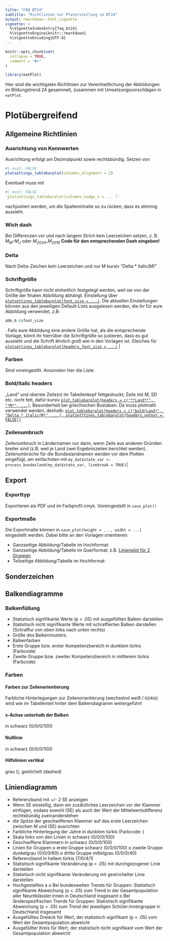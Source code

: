 ```yaml
---
title: "FAQ BT24"
subtitle: "Richtlinien zur Ploterstellung im BT24"
output: rmarkdown::html_vignette
vignette: >
  %\VignetteIndexEntry{faq_bt24}
  %\VignetteEngine{knitr::rmarkdown}
  %\VignetteEncoding{UTF-8}
---
```


```r
knitr::opts_chunk$set(
  collapse = TRUE,
  comment = "#>"
)
```

```r
library(eatPlot)
```

Hier sind die wichtigsten Richtlinien zur Vereinheitlichung der Abbildungen im Bildungstrend 24 gesammelt, zusammen mit Umsetzungsvorschlägen in `eatPlot`. 


# Plotübergreifend
## Allgemeine Richtlinien

### Ausrichtung von Kennwerten 
Ausrichtung erfolgt am Dezimalpunkt sowie rechtsbündig. 
Setzen von 

```r
#| eval: FALSE
plotsettings_tablebarplot(columns_alignment = 2)
```

Eventuell muss mit 

```r
#| eval: FALSE
`plotsettings_tablebarplot(columns_nudge_x = ... )`
```

nachjustiert werden, um die Spalteninhalte so zu rücken, dass es stimmig aussieht. 

### Wich dash
Bei Differenzen vor und nach langem Strich kein Leerzeichen setzen, z. B. *M~M~–M~J~* oder *M~2024–~M~2018~*   **Code für den entsprechenden Dash eingeben!**

### Delta
Nach Delta-Zeichen kein Leerzeichen und nur M kursiv "Delta * italic(M)"

### Schriftgröße
Schriftgröße kann nicht einheitlich festgelegt werden, weil sie von der Größe der finalen Abbildung abhängt. Einstellung über [`plotsettings_tablebarplot(font_size = ...)`](https://nickhaf.github.io/eatPlot/reference/plotsettings_tablebarplot.html#ref-usage). Die aktuellen Einstellungen können aus den jeweiligen Default-Lists ausgelesen werden, die ihr für eure Abbildung verwendet, z.B: 

```r
abb_6.6$font_size
```

. Falls eure Abbildung eine andere Größe hat, als die entsprechende Vorlage, könnt ihr hierrüber die Schriftgröße so justieren, dass es gut aussieht und die Schrift ähnlich groß wie in den Vorlagen ist. Gleiches für [`plotsettings_tablebarplot(headers_font_size = ...)`](https://nickhaf.github.io/eatPlot/reference/plotsettings_tablebarplot.html#ref-usage) |

### Farben 
Sind voreingestllt. Ansonsten hier die Liste:




### Bold/italic headers
„Land“ und oberste Zeile(n) im Tabellenkopf fettgedruckt; Zeile mit M, SD etc. nicht fett, dafür kursiv
[`plot_tablebarplot(headers = c("**Land**", "*M*", ...)`](https://nickhaf.github.io/eatPlot/reference/plot_tablebarplot.html). Besonderheit bei griechischen Bustaben: Da muss plotmath verwendet werden, deshalb: [`plot_tablebarplot(headers = c("bold(Land)", "Delta * italic(M)", ...), plotsetttings_tablebarplot(headers_ggtext = FALSE))`](https://nickhaf.github.io/eatPlot/reference/plotsettings_tablebarplot.html#ref-usage)  

### Zeilenumbruch
Zeilenumbruch in Ländernamen nur dann, wenn Zeile aus anderen Gründen breiter sind (z.B. weil je Land zwei Ergebniszeilen berichtet werden). Zeilenumbrüche für die Bundeslandnamen werden vor dem Plotten eingefügt, am einfachsten mit `my_dat$state_var <- process_bundesland(my_dat$state_var, linebreak = TRUE)`|


## Export
### Exporttyp
Exportieren als PDF und im Farbprofil cmyk. Voreingestellt in `save_plot()`

### Exportmaße

Die Exportmaße können in `save_plot(height = ..., widht = ...)` eingestellt werden. 
Dabei bitte an den Vorlagen orientieren: 

- Ganzseitige Abbildung/Tabelle im Hochformat: 
- Ganzseitige Abbildung/Tabelle im Querformat: z.B. [Linienplot für 2 Gruppen](https://nickhaf.github.io/eatPlot/articles/lineplots.html#lineplot-for-two-groups)
- Teilseitige Abbildung/Tabelle im Hochformat:


## Sonderzeichen


## Balkendiagramme

### Balkenfüllung
-	Statistisch signifikante Werte (p < .05) mit ausgefüllten Balken darstellen
- Statistisch nicht signifikante Werte mit schraffierten Balken darstellen (Schraffur von oben links nach unten rechts)
- Größe des Balkenmusters. 
-	Balkenfarben
-	Erste Gruppe bzw. erster Kompetenzbereich in dunklem türkis (Farbcode)
-	Zweite Gruppe bzw. zweiter Kompetenzbereich in mittlerem türkis (Farbcode)


### Farben


#### Farben zur Zeilenorientierung
Farbliche Hinterlegungen zur Zeilenorientierung (wechselnd weiß / türkis) wird wie im Tabellenteil hinter dem Balkendiagramm weitergeführt

#### x-Achse unterhalb der Balken 
in schwarz (0/0/0/100)

#### Nulllinie
in schwarz (0/0/0/100)

#### Hilfslinien vertikal
grau (), gestichelt (dashed)


## Liniendiagramm
-	Referenzband mit +/- 2 SE anzeigen
-	Wenn SE einstellig, dann ein zusätzliches Leerzeichen vor der Klammer einfügen, sodass sowohl (SE) als auch der Wert der Mittelwertsdifferenz rechtsbündig zueinanderstehen
-	die Spitze der geschwiffenen Klammer auf das erste Leerzeichen zwischen M und (SE) ausrichten
-	Farbliche Hinterlegung der Jahre in dunklem türkis (Farbcode: )
-	Skala links von den Linien in schwarz (0/0/0/100)
-	Geschwiffene Klammern in schwarz (0/0/0/100)
-	Linien für Gruppen
o	erste Gruppe schwarz (0/0/0/100)
o	zweite Gruppe dunkelgrau (0/0/0/60)
o	dritte Gruppe mittelgrau (0/0/0/40)
-	Referenzband in hellem türkis (7/0/4/1)
-	Statistisch signifikante Veränderung (p < .05) mit durchgezogener Linie darstellen
-	Statistisch nicht signifikante Veränderung mit gestrichelter Linie darstellen
-	Hochgestelltes a
o	Bei bundesweiten Trends für Gruppen: Statistisch signifikante Abweichung (p < .05) zum Trend in der Gesamtpopulation aller Neuntklässler:innen in Deutschland insgesamt
o	Bei länderspezifischen Trends für Gruppen: Statistisch signifikante Abweichung (p < .05) zum Trend der jeweiligen Schüler:innengruppe in Deutschland insgesamt
-	Ausgefülltes Dreieck für Wert, der statistisch signifikant (p < .05) vom Wert der Gesamtpopulation abweicht
-	Ausgefüllter Kreis für Wert, der statistisch nicht signifikant vom Wert der Gesamtpopulation abweicht
